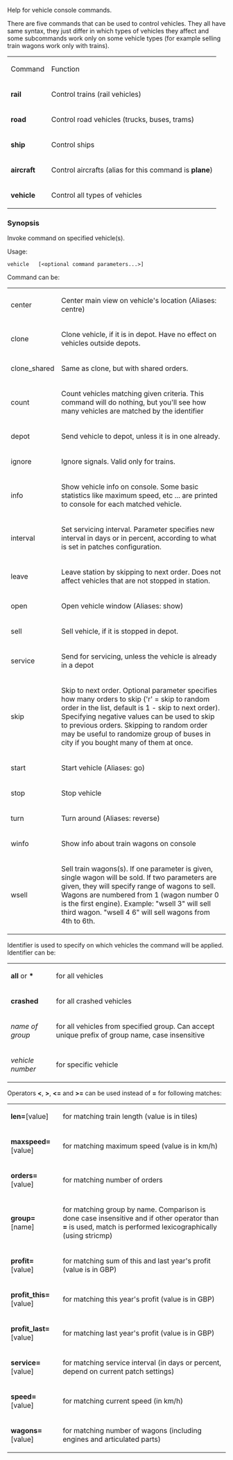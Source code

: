 Help for vehicle console commands.

There are five commands that can be used to control vehicles. They all have same syntax, they just differ in which types of vehicles they affect and some subcommands work only on some vehicle types (for example selling train wagons work only with trains).

{|
|Command||Function
|-
|'''rail'''||Control trains (rail vehicles)
|-
|'''road'''||Control road vehicles (trucks, buses, trams)
|-
|'''ship'''||Control ships
|-
|'''aircraft'''||Control aircrafts (alias for this command is '''plane''')
|-
|'''vehicle'''||Control all types of vehicles
|}
=== Synopsis ===

Invoke command on specified vehicle(s).

Usage:

 vehicle <identifier> <command> [<optional command parameters...>]

Command can be:
{|
|  center        ||  Center main view on vehicle's location (Aliases: centre)
|-
|  clone         ||  Clone vehicle, if it is in depot. Have no effect on vehicles outside depots.
|-
|  clone_shared  ||  Same as clone, but with shared orders.
|-
|  count         ||  Count vehicles matching given criteria. This command will do nothing, but you'll see how many vehicles are matched by the identifier
|-
|  depot         ||  Send vehicle to depot, unless it is in one already.
|-
|  ignore        ||  Ignore signals. Valid only for trains.
|-
|  info          ||  Show vehicle info on console. Some basic statistics like maximum speed, etc ... are printed to console for each matched vehicle.
|-
|  interval      ||  Set servicing interval. Parameter specifies new interval in days or in percent, according to what is set in patches configuration.
|-
|  leave         ||  Leave station by skipping to next order. Does not affect vehicles that are not stopped in station.
|-
|  open          ||  Open vehicle window (Aliases: show)
|-
|  sell          ||  Sell vehicle, if it is stopped in depot.
|-
|  service       ||  Send for servicing, unless the vehicle is already in a depot
|-
|  skip          ||  Skip to next order. Optional parameter specifies how many orders to skip ('r' = skip to random order in the list, default is 1 - skip to next order). Specifying negative values can be used to skip to previous orders. Skipping to random order may be useful to randomize group of buses in city if you bought many of them at once.
|-
|  start         ||  Start vehicle (Aliases: go)
|-
|  stop          ||  Stop vehicle
|-
|  turn          ||  Turn around (Aliases: reverse)
|-
|  winfo         ||  Show info about train wagons on console
|-
|  wsell         ||  Sell train wagons(s). If one parameter is given, single wagon will be sold. If two parameters are given, they will specify range of wagons to sell. Wagons are numbered from 1 (wagon number 0 is the first engine). Example: "wsell 3" will sell third wagon. "wsell 4 6" will sell wagons from 4th to 6th.
|}

Identifier is used to specify on which vehicles the command will be applied.
Identifier can be:
{|
| '''all''' or '''*''' || for all vehicles
|-
| '''crashed''' ||  for all crashed vehicles
|-
| ''name of group'' || for all vehicles from specified group. Can accept unique prefix of group name, case insensitive
|-
| ''vehicle number'' || for specific vehicle
|}
Operators '''<''', '''>''', '''<=''' and '''>=''' can be used instead of '''=''' for following matches:
{|
| '''len='''[value] || for matching train length (value is in tiles)
|-
| '''maxspeed='''[value] || for matching maximum speed (value is in km/h)
|-
| '''orders='''[value] || for matching number of orders
|-
| '''group='''[name] || for matching group by name. Comparison is done case insensitive and if other operator than '''=''' is used, match is performed lexicographically (using stricmp)
|-
| '''profit='''[value] || for matching sum of this and last year's profit (value is in GBP)
|-
| '''profit_this='''[value] || for matching this year's profit (value is in GBP)
|-
| '''profit_last='''[value] || for matching last year's profit (value is in GBP)
|-
| '''service='''[value] || for matching service interval (in days or percent, depend on current patch settings)
|-
| '''speed='''[value] || for matching current speed (in km/h)
|-
| '''wagons='''[value] || for matching number of wagons (including engines and articulated parts)
|}